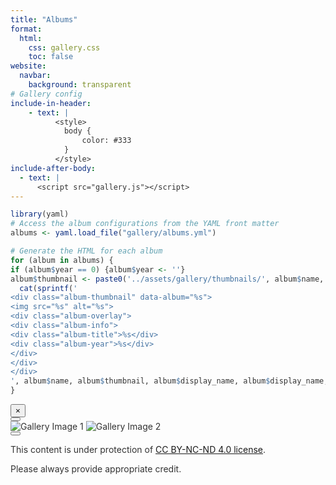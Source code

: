 ```yaml
---
title: "Albums"
format: 
  html:
    css: gallery.css
    toc: false
website:
  navbar:
    background: transparent
# Gallery config
include-in-header:
    - text: |
          <style>
            body {
                color: #333
            }
          </style>
include-after-body: 
  - text: |
      <script src="gallery.js"></script>
---
```


<!-- Album configuration in yaml header
`name` should be identical to the key as in albumConfig in JS.
`prefix` and `cout` as well. -->

```{=html}
<style>
  body {
    color: #333
  }
</style>
<div class="gallery-grid">
```

```r
library(yaml)
# Access the album configurations from the YAML front matter
albums <- yaml.load_file("gallery/albums.yml")

# Generate the HTML for each album
for (album in albums) {
if (album$year == 0) {album$year <- ''}
album$thumbnail <- paste0('../assets/gallery/thumbnails/', album$name, '.jpg')
  cat(sprintf('
<div class="album-thumbnail" data-album="%s">
<img src="%s" alt="%s">
<div class="album-overlay">
<div class="album-info">
<div class="album-title">%s</div>
<div class="album-year">%s</div>
</div>
</div>
</div>
', album$name, album$thumbnail, album$display_name, album$display_name, album$year))
}
```

```{=html}
</div>

<div id="fullscreen-gallery" class="fullscreen-gallery">
  <button id="close-gallery" class="close-button">&times;</button>
  <div id="gallery-title" class="gallery-title"></div>
  <div class="gallery-content">
    <button id="prev-image" class="nav-button prev-button"></button>
    <div class="image-container">
    <img id="gallery-image-1" class="gallery-image" src="" alt="Gallery Image 1">
    <img id="gallery-image-2" class="gallery-image" src="" alt="Gallery Image 2">
    </div>
    <button id="next-image" class="nav-button next-button"></button>
  </div>
</div>
```

<!-- Copyright alert -->

```{=html}
<div id="custom-modal" class="modal">
  <div class="modal-content">
    <p>This content is under protection of <a href="https://creativecommons.org/licenses/by-nc-nd/4.0/">CC BY-NC-ND 4.0 license</a>.</p>
    <p>Please always provide appropriate credit.</p>
  </div>
</div>
```

<!-- Footer -->

